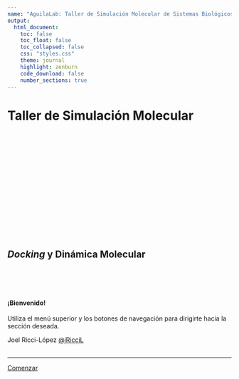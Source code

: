 ```yaml
---
name: "AguilaLab: Taller de Simulación Molecular de Sistemas Biológicos"
output:
  html_document:
    toc: false
    toc_float: false
    toc_collapsed: false
    css: "styles.css"
    theme: journal
    highlight: zenburn
    code_download: false
    number_sections: true
---
```


<div class="container">
<div class="jumbotron">
  <h1 class="display-4 text-center pb-3">Taller de Simulación Molecular</h1>
  <br>
  <div style="height: 200px; width: 100%; position: relative;" class='viewer_3Dmoljs justify-content-center border' data-pdb='1L2Y' 
data-backgroundcolor='0xeeeeee' 
data-style1='cartoon:color=0x429CDC' 
data-surface1='opacity:.5;color:white'>
</div>
<br>
  <h2 class="text-center display-3 pb-3">
    <em>Docking</em> y Dinámica Molecular
  </h2>
  <br>
  <div class="container-fluid p-3">
  <div class="row">
  <!-- <div class="text-center"><img src="http://aguilalab.com/wp-content/uploads/2018/06/aguila_logo.svg" class="img-responsive mx-auto d-block" alt="ÁguilaLab"></div> -->
  </div>
  </div>

             
  
  <br>
  <br>
  <div class="container py-5">
  <div class="alert  alert-info py-5">
  <h4 class="alert-heading text-center">¡Bienvenido!</h4>
  <p class="mb-0 text-center small">Utiliza el menú superior y los botones de navegación para dirigirte hacia la sección deseada.</p>
</div>
  </div>

  <div class="row">

  <div >

  <div class="profile-image text-center"> 
  <a href="https://github.com/jRicciL"><img src="https://avatars.githubusercontent.com/u/39897861?v=4" alt=""> </a>
  </div>

  </div> 

  <div >

  <div class="profile-text text-center"> 
  Joel Ricci-López <a title="@jRicciL" href="https://github.com/jRicciL"><i class="fa fa-behance"></i> @jRicciL</a>
  </div>

  </div> 

  </div>   

  <br>
  <hr class="my-4">

  <p class="lead">
    <a class="btn btn-info btn-lg btn-block" href="./instalacion_MV.html" role="button">Comenzar</a>
  </p>

  
</div>
</div>
